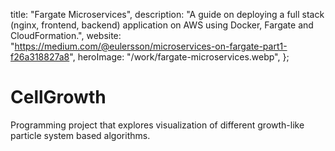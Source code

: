   title: "Fargate Microservices",
  description:
    "A guide on deploying a full stack (nginx, frontend, backend) application on AWS using Docker, Fargate and CloudFormation.",
  website:
    "<https://medium.com/@eulersson/microservices-on-fargate-part1-f26a318827a8>",
  heroImage: "/work/fargate-microservices.webp",
};

# CellGrowth

Programming project that explores visualization of different growth-like
particle system based algorithms.

